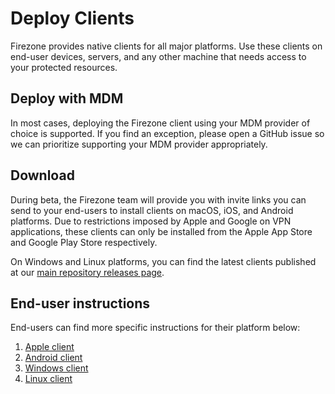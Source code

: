 # Deploy Clients

Firezone provides native clients for all major platforms. Use these clients on
end-user devices, servers, and any other machine that needs access to your
protected resources.

## Deploy with MDM

In most cases, deploying the Firezone client using your MDM provider of choice
is supported. If you find an exception, please open a GitHub issue so we can
prioritize supporting your MDM provider appropriately.

## Download

During beta, the Firezone team will provide you with invite links you can send
to your end-users to install clients on macOS, iOS, and Android platforms. Due
to restrictions imposed by Apple and Google on VPN applications, these clients
can only be installed from the Apple App Store and Google Play Store
respectively.

On Windows and Linux platforms, you can find the latest clients published at our
[main repository releases page](https://github.com/firezone/firezone/releases).

## End-user instructions

End-users can find more specific instructions for their platform below:

1. [Apple client](/kb/user-guides/apple-client)
1. [Android client](/kb/user-guides/android-client)
1. [Windows client](/kb/user-guides/windows-client)
1. [Linux client](/kb/user-guides/linux-client)
